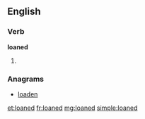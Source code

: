 ==English==

===Verb===
'''loaned'''

# {{past of|[[loan]]}}

===Anagrams===
* [[loaden#English|loaden]]

[[et:loaned]]
[[fr:loaned]]
[[mg:loaned]]
[[simple:loaned]]